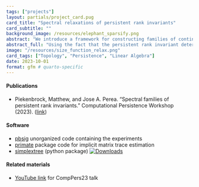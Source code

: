```yaml
---
tags: ["projects"]
layout: partials/project_card.pug
card_title: "Spectral relaxations of persistent rank invariants"
card_subtitle: ""
background_image: /resources/elephant_sparsify.png
abstract: "We introduce a framework for constructing families of continuous relaxations of the persistent rank invariant for persistence modules indexed over the real line. Applications to multi-parameter persistence, parameter optimization, and shape classification are also presented."
abstract_full: "Using the fact that the persistent rank invariant determines the persistence diagram and vice versa, we introduce a framework for constructing families of continuous relaxations of the persistent rank invariant for persistence modules indexed over the real line. Like the rank invariant, these families obey inclusion-exclusion, are derived from simplicial boundary operators, and encode all the information needed to construct a persistence diagram. Unlike the rank invariant, these spectrally-derived families enjoy a number of stability and continuity properties typically reserved for persistence diagrams, such as smoothness and differentiability over the positive semi-definite cone. By leveraging its relationship with combinatorial Laplacian operators, we find the non-harmonic spectra of our proposed relaxation encode valuable geometric information about the underlying space, prompting several avenues for geometric data analysis. As these Laplacian operators are trace-class operators, we also find the corresponding relaxation can be efficiently approximated with a randomized algorithm based on the stochastic Lanczos quadrature method. We investigate the utility of our relaxation with applications in topological data analysis and machine learning, such as parameter optimization and shape classification."
image: "/resources/size_function_relax.png"
card_tags: ["Topology", "Persistence", "Linear Algebra"]
date: 2023-10-01
format: gfm # quarto-specific 
---
```


:::{.flex .items-center .px-2 .py-1 .bg-gray-100}
<h4 class="font-bold bg-gray-100"> Publications </h4>
:::

:::{.p-2 .overflow-auto .px-4 .py-2 .bg-white-100}
:::{.prose-md .lisc-desc .text-sm .space-y-2}
- Piekenbrock, Matthew, and Jose A. Perea. "Spectral families of persistent rank invariants." Computational Persistence Workshop (2023). ([link](/resources/extended_abstract_CompPers23.pdf))
:::
:::

:::{.flex .items-center .px-2 .py-1 .bg-gray-100}
<h4 class="font-bold bg-gray-100"> Software </h4>
:::

:::{.p-2 .overflow-auto .px-4 .py-2 .bg-white-100}
:::{.prose-md .lisc-desc .text-sm .space-y-2}
- [pbsig](https://github.com/peekxc/pbsig) unorganized code containing the experiments
- [primate](https://github.com/peekxc/primate) package code for implicit matrix trace estimation
- [simplextree](https://github.com/peekxc/simplextree) (python package) [![Downloads](https://static.pepy.tech/badge/simplextree)](https://pepy.tech/project/simplextree){.float-right}
:::
:::


:::{.flex .items-center .px-2 .py-1 .bg-gray-100}
<h4 class="font-bold bg-gray-100"> Related materials </h4>
:::

:::{.p-2 .overflow-auto .px-4 .py-2 .bg-white-100}
:::{.prose-md .lisc-desc .text-sm .space-y-2}
- [YouTube link](https://www.youtube.com/watch?v=EGP4GlcLNYU&t=505s) for CompPers23 talk 
:::
:::


